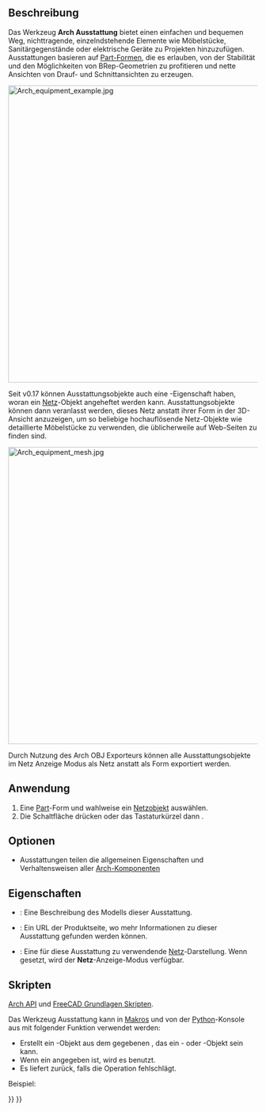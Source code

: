 <languages/>

{{Docnav/de
|[[Arch_Truss/de|Fachwerkträger]]
|[[Arch_Rebar/de|Bewehrung]]
|[[BIM_Workbench/de|BIM]]
|IconL=Arch_Truss.svg
|IconR=Arch_Rebar.svg
|IconC=Workbench_BIM.svg
}}

{{VeryImportantMessage|DIESER BEFEHL IST BESTANDTEIL DES INTEGRIERTEN ARBEITSBEREICHS [[BIM_Workbench/de|BIM]] IN V1.0<br>
Diese Seite wurde für diese Version aktualisiert.}}

{{GuiCommand/de
|Name=Arch Equipment
|Name/de=Arch Ausstattung
|MenuLocation=3D/BIM → Ausstattung
|Workbenches=[[BIM_Workbench/de|BIM]]
|Shortcut={{KEY|E}} {{KEY|Q}}
|SeeAlso=
}}

<span id="Description"></span>
==Beschreibung== 

Das Werkzeug '''Arch Ausstattung''' bietet einen einfachen und bequemen Weg, nichttragende, einzelndstehende Elemente wie Möbelstücke, Sanitärgegenstände oder elektrische Geräte zu Projekten hinzuzufügen. Ausstattungen basieren auf [[Part_Workbench/de|Part-Formen]], die es erlauben, von der Stabilität und den Möglichkeiten von BRep-Geometrien zu profitieren und nette Ansichten von Drauf- und Schnittansichten zu erzeugen. 

[[Image:Arch equipment example.jpg|600px]]
{{Caption|Möbelobjekte, die in einem  [[Arch_Equipment|Arch Ausstattung]] Objekt eingeschlossen sind. Die flachen Projektionen können mit dem [[Draft_Shape2DView/de|Entwurf Shape2DAnsicht]] Werkzeug erhalten werden.}}

Seit v0.17 können Ausstattungsobjekte auch eine {{PropertyData/de|HiRes}}-Eigenschaft haben, woran ein [[Mesh_Workbench/de|Netz]]-Objekt angeheftet werden kann. Ausstattungsobjekte können dann veranlasst werden, dieses Netz anstatt ihrer Form in der 3D-Ansicht anzuzeigen, um so beliebige hochauflösende Netz-Objekte wie detaillierte Möbelstücke zu verwenden, die üblicherweile auf Web-Seiten zu finden sind.

[[Image:Arch equipment mesh.jpg|600px]]
{{Caption|Möbelobjekte innerhalb eines [[Arch Equipment/de|Arch Ausstattung]] Objekts, mit einem beigefügten hochauflösenden Netz}}

Durch Nutzung des Arch OBJ Exporteurs können alle Ausstattungsobjekte im Netz Anzeige Modus als Netz anstatt als Form exportiert werden.

<span id="Usage"></span>
==Anwendung==

# Eine [[Part_Workbench/de|Part]]-Form und wahlweise ein [[Mesh_Workbench/de|Netzobjekt]] auswählen.
# Die Schaltfläche {{Button|[[Image:Arch_Equipment.svg|16px]] [[Arch_Equipment/de|Ausstattung]]}} drücken oder das Tastaturkürzel {{KEY|E}} dann {{KEY|Q}}.

<span id="Options"></span>
==Optionen==

* Ausstattungen teilen die allgemeinen Eigenschaften und Verhaltensweisen aller [[Arch Component/de|Arch-Komponenten]]

<span id="Properties"></span>
==Eigenschaften== 

* {{PropertyData/de|Model}}: Eine Beschreibung des Modells dieser Ausstattung.
* {{PropertyData/de|Url}}: Ein URL der Produktseite, wo mehr Informationen zu dieser Ausstattung gefunden werden können.
* {{PropertyData/de|Mesh}}: Eine für diese Ausstattung zu verwendende [[Mesh Workbench/de|Netz]]-Darstellung. Wenn gesetzt, wird der '''Netz'''-Anzeige-Modus verfügbar.

<span id="Scripting"></span>
==Skripten==

{{Emphasis|Siehe auch:}} [[Arch API/de|Arch API]] und [[FreeCAD Scripting Basics/de|FreeCAD Grundlagen Skripten]].

Das Werkzeug Ausstattung kann in [[macros/de|Makros]] und von der [[Python/de|Python]]-Konsole aus mit folgender Funktion verwendet werden:
{{Code|code=
Equipment = makeEquipment(baseobj=None, placement=None, name="Equipment")
}}

* Erstellt ein {{incode|Equipment}}-Objekt aus dem gegebenen {{incode|baseobj}}, das ein {{incode|Part}}- oder {{incode|Mesh}}-Objekt sein kann.
* Wenn ein {{incode|Placement}} angegeben ist, wird es benutzt.
* Es liefert {{incode|None}} zurück, falls die Operation fehlschlägt.

Beispiel:
{{Code|code=
import FreeCAD, Arch

Box = FreeCAD.ActiveDocument.addObject("Part::Box", "Box")
Box.Length = 500
Box.Width = 2000
Box.Height = 600

Equip = Arch.makeEquipment(Box)
FreeCAD.ActiveDocument.recompute()
}}


{{Docnav/de
|[[Arch_Truss/de|Fachwerkträger]]
|[[Arch_Rebar/de|Bewehrung]]
|[[BIM_Workbench/de|BIM]]
|IconL=Arch_Truss.svg
|IconR=Arch_Rebar.svg
|IconC=Workbench_BIM.svg
}}

{{BIM_Tools_navi{{#translation:}}}}
{{Userdocnavi{{#translation:}}}}